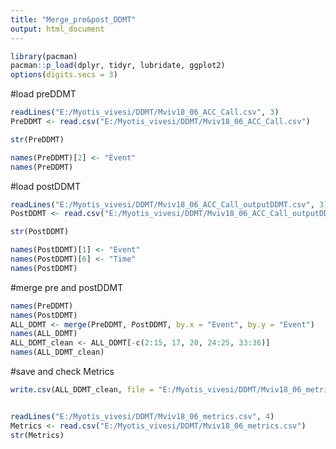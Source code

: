 ```yaml
---
title: "Merge_pre&post_DDMT"
output: html_document
---
```



```r
library(pacman)
pacman::p_load(dplyr, tidyr, lubridate, ggplot2)
options(digits.secs = 3)
```

#load preDDMT
``` r
readLines("E:/Myotis_vivesi/DDMT/Mviv18_06_ACC_Call.csv", 3)
PreDDMT <- read.csv("E:/Myotis_vivesi/DDMT/Mviv18_06_ACC_Call.csv")

str(PreDDMT)

names(PreDDMT)[2] <- "Event"
names(PreDDMT)
```

#load postDDMT
``` r
readLines("E:/Myotis_vivesi/DDMT/Mviv18_06_ACC_Call_outputDDMT.csv", 3)
PostDDMT <- read.csv("E:/Myotis_vivesi/DDMT/Mviv18_06_ACC_Call_outputDDMT.csv", sep = ";")

str(PostDDMT)

names(PostDDMT)[1] <- "Event"
names(PostDDMT)[6] <- "Time"
names(PostDDMT)
```

#merge pre and postDDMT
``` r
names(PreDDMT)
names(PostDDMT)
ALL_DDMT <- merge(PreDDMT, PostDDMT, by.x = "Event", by.y = "Event")
names(ALL_DDMT)
ALL_DDMT_clean <- ALL_DDMT[-c(2:15, 17, 20, 24:25, 33:36)]
names(ALL_DDMT_clean)
```

#save and check Metrics
``` r
write.csv(ALL_DDMT_clean, file = "E:/Myotis_vivesi/DDMT/Mviv18_06_metrics.csv", row.names = FALSE)


readLines("E:/Myotis_vivesi/DDMT/Mviv18_06_metrics.csv", 4)
Metrics <- read.csv("E:/Myotis_vivesi/DDMT/Mviv18_06_metrics.csv")
str(Metrics)
```